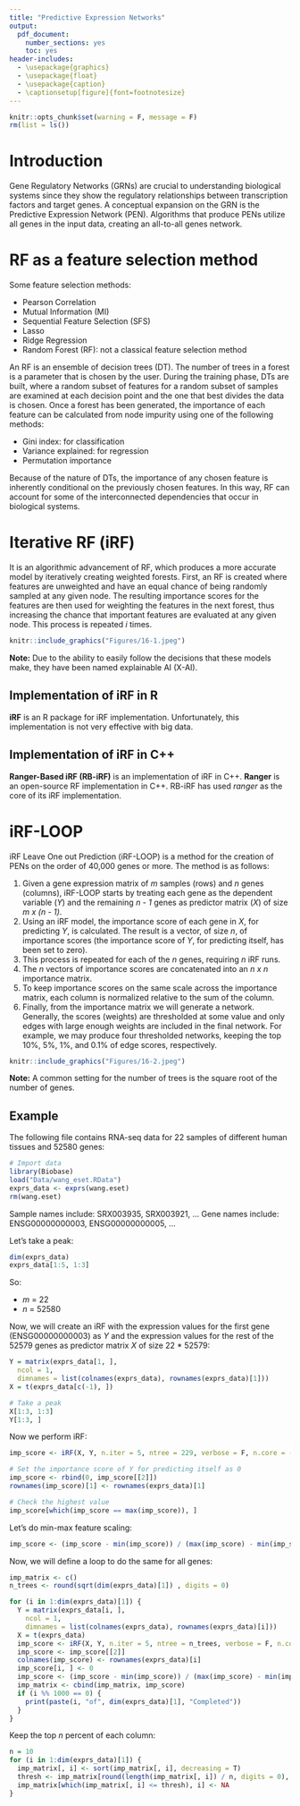 ```yaml
---
title: "Predictive Expression Networks"
output: 
  pdf_document: 
    number_sections: yes
    toc: yes
header-includes: 
  - \usepackage{graphics}
  - \usepackage{float}
  - \usepackage{caption}
  - \captionsetup[figure]{font=footnotesize}
---
```


```r
knitr::opts_chunk$set(warning = F, message = F)
rm(list = ls())
```

\newpage

# Introduction
Gene Regulatory Networks (GRNs) are crucial to understanding biological systems since they show the regulatory relationships between transcription factors and target genes. A conceptual expansion on the GRN is the Predictive Expression Network (PEN). Algorithms that produce PENs utilize all genes in the input data, creating an all-to-all genes network.

# RF as a feature selection method
Some feature selection methods:

* Pearson Correlation
* Mutual Information (MI)
* Sequential Feature Selection (SFS)
* Lasso
* Ridge Regression
* Random Forest (RF): not a classical feature selection method

An RF is an ensemble of decision trees (DT). The number of trees in a forest is a parameter that is chosen by the user. During the training phase, DTs are built, where a random subset of features for a random subset of samples are examined at each decision point and the one that best divides the data is chosen. Once a forest has been generated, the importance of each feature can be calculated from node impurity using one of the following methods:

* Gini index: for classification
* Variance explained: for regression
* Permutation importance

Because of the nature of DTs, the importance of any chosen feature is inherently conditional on the previously chosen features. In this way, RF can account for some of the interconnected dependencies that occur in biological systems.

# Iterative RF (iRF)
It is an algorithmic advancement of RF, which produces a more accurate model by iteratively creating weighted forests. First, an RF is created where features are unweighted and have an equal chance of being randomly sampled at any given node. The resulting importance scores for the features are then used for weighting the features in the next forest, thus increasing the chance that important features are evaluated at any given node. This process is repeated *i* times.

```r
knitr::include_graphics("Figures/16-1.jpeg")
```

**Note:** Due to the ability to easily follow the decisions that these models make, they have been named explainable AI (X-AI).

## Implementation of iRF in R
**iRF** is an R package for iRF implementation. Unfortunately, this implementation is not very effective with big data.

## Implementation of iRF in C++
**Ranger-Based iRF (RB-iRF)** is an implementation of iRF in C++. **Ranger** is an open-source RF implementation in C++. RB-iRF has used *ranger* as the core of its iRF implementation.

# iRF-LOOP
iRF Leave One out Prediction (iRF-LOOP) is a method for the creation of PENs on the order of 40,000 genes or more. The method is as follows:

1. Given a gene expression matrix of *m* samples (rows) and *n* genes (columns), iRF-LOOP starts by treating each gene as the dependent variable (*Y*) and the remaining *n - 1* genes as predictor matrix (*X*) of size *m x (n - 1)*.
2. Using an iRF model, the importance score of each gene in *X*, for predicting *Y*, is calculated. The result is a vector, of size *n*, of importance scores (the importance score of *Y*, for predicting itself, has been set to zero).
3. This process is repeated for each of the *n* genes, requiring *n* iRF runs.
4. The *n* vectors of importance scores are concatenated into an *n x n* importance matrix.
5. To keep importance scores on the same scale across the importance matrix, each column is normalized relative to the sum of the column.
6. Finally, from the importance matrix we will generate a network. Generally, the scores (weights) are thresholded at some value and only edges with large enough weights are included in the final network. For example, we may produce four thresholded networks, keeping the top 10%, 5%, 1%, and 0.1% of edge scores, respectively.

```r
knitr::include_graphics("Figures/16-2.jpeg")
```

**Note:** A common setting for the number of trees is the square root of the number of genes.

## Example
The following file contains RNA-seq data for 22 samples of different human tissues and 52580 genes:
```r
# Import data
library(Biobase)
load("Data/wang_eset.RData")
exprs_data <- exprs(wang.eset)
rm(wang.eset)
```

Sample names include: SRX003935, SRX003921, ...
Gene names include: ENSG00000000003, ENSG00000000005, ...

Let's take a peak:
```r
dim(exprs_data)
exprs_data[1:5, 1:3]
```

So:

* *m* = 22
* *n* = 52580

Now, we will create an iRF with the expression values for the first gene (ENSG00000000003) as *Y* and the expression values for the rest of the 52579 genes as predictor matrix *X* of size 22 * 52579:
```r
Y = matrix(exprs_data[1, ],
  ncol = 1,
  dimnames = list(colnames(exprs_data), rownames(exprs_data)[1]))
X = t(exprs_data[c(-1), ])

# Take a peak
X[1:3, 1:3]
Y[1:3, ]
```

Now we perform iRF:
```r
imp_score <- iRF(X, Y, n.iter = 5, ntree = 229, verbose = F, n.core = -1)

# Set the importance score of Y for predicting itself as 0
imp_score <- rbind(0, imp_score[[2]])
rownames(imp_score)[1] <- rownames(exprs_data)[1]

# Check the highest value
imp_score[which(imp_score == max(imp_score)), ]
```

Let's do min-max feature scaling:
```r
imp_score <- (imp_score - min(imp_score)) / (max(imp_score) - min(imp_score))
```

Now, we will define a loop to do the same for all genes:
```r
imp_matrix <- c()
n_trees <- round(sqrt(dim(exprs_data)[1]) , digits = 0)

for (i in 1:dim(exprs_data)[1]) {
  Y = matrix(exprs_data[i, ],
    ncol = 1,
    dimnames = list(colnames(exprs_data), rownames(exprs_data)[i]))
  X = t(exprs_data)
  imp_score <- iRF(X, Y, n.iter = 5, ntree = n_trees, verbose = F, n.core = -1)
  imp_score <- imp_score[[2]]
  colnames(imp_score) <- rownames(exprs_data)[i]
  imp_score[i, ] <- 0
  imp_score <- (imp_score - min(imp_score)) / (max(imp_score) - min(imp_score))
  imp_matrix <- cbind(imp_matrix, imp_score)
  if (i %% 1000 == 0) {
    print(paste(i, "of", dim(exprs_data)[1], "Completed"))
  }
}
```

Keep the top *n* percent of each column:
```r
n = 10
for (i in 1:dim(exprs_data)[1]) {
  imp_matrix[, i] <- sort(imp_matrix[, i], decreasing = T)
  thresh <- imp_matrix[round(length(imp_matrix[, i]) / n, digits = 0), i]
  imp_matrix[which(imp_matrix[, i] <= thresh), i] <- NA
}
```


